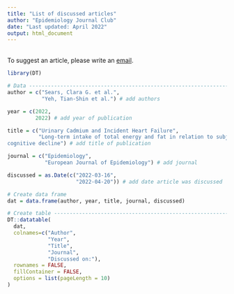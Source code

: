 ```yaml
---
title: "List of discussed articles"
author: "Epidemiology Journal Club"
date: "Last updated: April 2022"
output: html_document
---
```


<br>
To suggest an article, please write an [email](mailto:epidemiology_journal_club@pm.me?subject=Suggestion).
<br>

```r
library(DT)
```

```r
# Data -------------------------------------------------------------------------
author = c("Sears, Clara G. et al.",
           "Yeh, Tian-Shin et al.") # add authors

year = c(2022,
         2022) # add year of publication

title = c("Urinary Cadmium and Incident Heart Failure",
          "Long‑term intake of total energy and fat in relation to subjective
cognitive decline") # add title of publication

journal = c("Epidemiology",
            "European Journal of Epidemiology") # add journal

discussed = as.Date(c("2022-03-16",
                      "2022-04-20")) # add date article was discussed

# Create data frame
dat = data.frame(author, year, title, journal, discussed)

# Create table -----------------------------------------------------------------
DT::datatable(
  dat,
  colnames=c("Author", 
             "Year",
             "Title",
             "Journal",
             "Discussed on:"),
  rownames = FALSE,
  fillContainer = FALSE,
  options = list(pageLength = 10)
)
```
